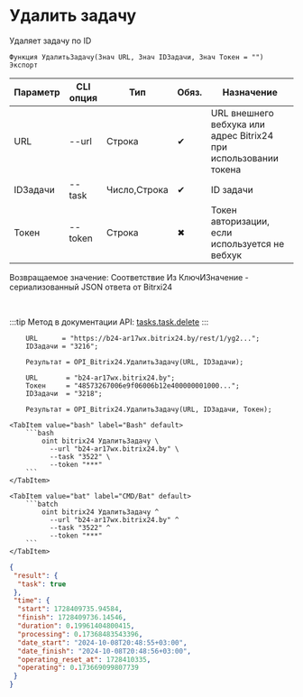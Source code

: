 ﻿---
sidebar_position: 5
---


# Удалить задачу
 Удаляет задачу по ID



`Функция УдалитьЗадачу(Знач URL, Знач IDЗадачи, Знач Токен = "") Экспорт`

  | Параметр | CLI опция | Тип | Обяз. | Назначение |
  |-|-|-|-|-|
  | URL | --url | Строка | &#x2714; | URL внешнего вебхука или адрес Bitrix24 при использовании токена |
  | IDЗадачи | --task | Число,Строка | &#x2714; | ID задачи |
  | Токен | --token | Строка | &#x2716; | Токен авторизации, если используется не вебхук |

  
  Возвращаемое значение:   Соответствие Из КлючИЗначение - сериализованный JSON ответа от Bitrxi24

<br/>

:::tip
Метод в документации API: [tasks.task.delete](https://dev.1c-bitrix.ru/rest_help/tasks/task/tasks/tasks_task_delete.php)
:::
<br/>


```bsl title="Пример использования для 1С:Предприятие/OneScript"
    URL      = "https://b24-ar17wx.bitrix24.by/rest/1/yg2...";
    IDЗадачи = "3216";

    Результат = OPI_Bitrix24.УдалитьЗадачу(URL, IDЗадачи);

    URL       = "b24-ar17wx.bitrix24.by";
    Токен     = "48573267006e9f06006b12e400000001000...";
    IDЗадачи  = "3218";

    Результат = OPI_Bitrix24.УдалитьЗадачу(URL, IDЗадачи, Токен);
```
    

 <Tabs>
  
    <TabItem value="bash" label="Bash" default>
        ```bash
            oint bitrix24 УдалитьЗадачу \
              --url "b24-ar17wx.bitrix24.by" \
              --task "3522" \
              --token "***"
        ```
    </TabItem>
  
    <TabItem value="bat" label="CMD/Bat" default>
        ```batch
            oint bitrix24 УдалитьЗадачу ^
              --url "b24-ar17wx.bitrix24.by" ^
              --task "3522" ^
              --token "***"
        ```
    </TabItem>
</Tabs>


```json title="Результат"
{
 "result": {
  "task": true
 },
 "time": {
  "start": 1728409735.94584,
  "finish": 1728409736.14546,
  "duration": 0.19961404800415,
  "processing": 0.17368483543396,
  "date_start": "2024-10-08T20:48:55+03:00",
  "date_finish": "2024-10-08T20:48:56+03:00",
  "operating_reset_at": 1728410335,
  "operating": 0.173669099807739
 }
}
```

